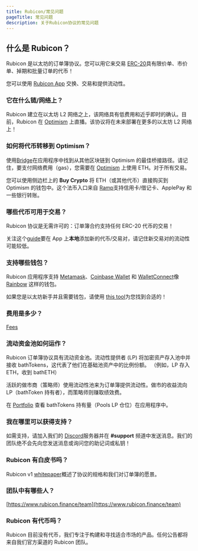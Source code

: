 ```yaml
---
title: Rubicon/常见问题
pageTitle: 常见问题
description: 关于Rubicon协议的常见问题
---
```


## 什么是 Rubicon？

Rubicon 是以太坊的订单簿协议。您可以用它来交易 [ERC-20](https://ethereum.org/en/developers/docs/standards/tokens/erc-20/)具有限价单、市价单、掉期和批量订单的代币！

您可以使用 [Rubicon App](https://app.rubicon.finance/) 交换、交易和提供流动性。

### 它在什么链/网络上？

Rubicon 建立在以太坊 L2 网络之上，该网络具有低费用和近乎即时的确认。目前，Rubicon 在 [Optimism](https://www.optimism.io/) 上直播。该协议将在未来部署在更多的以太坊 L2 网络上！

### 如何将代币转移到 Optimism？

使用[Bridge](https://app.rubicon.finance/bridge)在应用程序中找到从其他区块链到 Optimism 的最佳桥接路径。请记住，要支付网络费用（gas），您需要在 [Optimism](https://www.optimism.io/) 上使用 ETH。对于所有交易。

您可以使用侧边栏上的 **Buy Crypto** 将 ETH（或其他代币）直接购买到 Optimism 的钱包中。这个法币入口来自 [Ramp](https://ramp.network/)支持信用卡/借记卡、ApplePay 和一些银行转账。

### 哪些代币可用于交易？

Rubicon 协议是无需许可的：订单簿合约支持任何 ERC-20 代币的交易！

关注这个[guide](/docs/guides/trade/adding-a-trading-pair)要在 App 上**本地**添加新的代币/交易对，请记住新交易对的流动性可能较低。

### 支持哪些钱包？

Rubicon 应用程序支持 [Metamask](https://metamask.io/)、[Coinbase Wallet](https://www.coinbase.com/wallet) 和 [WalletConnect](https://walletconnect.com/)像 [Rainbow](https://rainbow.me/) 这样的钱包。

如果您是以太坊新手并且需要钱包，请使用 [this tool](https://ethereum.org/en/wallets/find-wallet/)为您找到合适的！

### 费用是多少？

[Fees](/guides/trade/fees)

### 流动资金池如何运作？

Rubicon 订单簿协议具有流动资金池。流动性提供者 (LP) 将加密资产存入池中并接收 bathTokens，这代表了他们在基础池资产中的比例份额。
（例如，LP 存入 ETH，收到 bathETH）

活跃的做市商（策略师）使用流动性池来为订单簿提供流动性。做市的收益流向 LP（bathToken 持有者），而策略师则赚取绩效费。

在 [Portfolio](https://app.rubicon.finance/portfolio) 查看 bathTokens 持有量（Pools LP 仓位）在应用程序中。

### 我在哪里可以获得支持？

如需支持，请加入我们的 [Discord](https://discord.com/invite/E7pS24J)服务器并在 **#support** 频道中发送消息。我们的团队绝不会先向您发送消息或询问您的助记词或私钥！

### Rubicon 有白皮书吗？

Rubicon v1 [whitepaper](https://github.com/RubiconDeFi/rubicon-protocol-v1/blob/master/Rubicon%20v1%20Whitepaper.pdf)概述了协议的规格和我们对订单簿的愿景。

### 团队中有哪些人？

[https://www.rubicon.finance/team](https://www.rubicon.finance/team)

### Rubicon 有代币吗？

Rubicon 目前没有代币，我们专注于构建和寻找适合市场的产品。任何公告都将来自我们官方渠道的 Rubicon 团队。